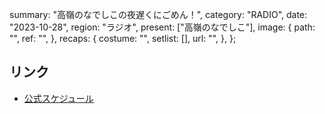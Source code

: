   summary: "高嶺のなでしこの夜遅くにごめん！",
  category: "RADIO",
  date: "2023-10-28",
  region: "ラジオ",
  present: ["高嶺のなでしこ"],
  image: {
    path: "",
    ref: "",
  },
  recaps: {
    costume: "",
    setlist: [],
    url: "",
  },
};

## リンク

- [公式スケジュール](https://takanenonadeshiko.jp/?p=1009)
